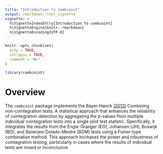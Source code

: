 ```yaml
---
title: "Introduction to combcoint"
output: rmarkdown::html_vignette
vignette: >
  %\VignetteIndexEntry{Introduction to combcoint}
  %\VignetteEngine{knitr::rmarkdown}
  %\VignetteEncoding{UTF-8}
---
```


```r
knitr::opts_chunk$set(
  echo = TRUE,
  collapse = TRUE,
  comment = "#>"
)
```

```r
library(combcoint)
```

# Overview

The `combcoint` package implements the Bayer-Hanck [(2013)](https://doi.org/10.1111/j.1467-9892.2012.00814.x) Combining non-cointegration tests. A statistical approach that enhances the reliability of cointegration detection by aggregating the p-values from multiple individual cointegration tests into a single joint test statistic. Specifically, it integrates the results from the Engle-Granger (EG), Johansen (JH), Boswijk (BO), and Banerjee-Dolado-Mestre (BDM) tests using a Fisher-type combination method. This approach increases the power and robustness of cointegration testing, particularly in cases where the results of individual tests are mixed or inconclusive.

# 

